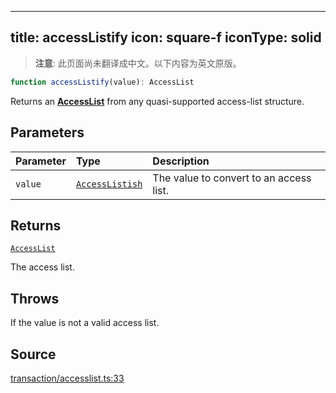 <!-- AUTO-GENERATED-CONTENT:START (ENGLISH-COPY) -->
---
title: accessListify
icon: square-f
iconType: solid
---

> **注意**: 此页面尚未翻译成中文。以下内容为英文原版。

```ts
function accessListify(value): AccessList
```

Returns an [**AccessList**](/cn/sdk/content/type-aliases/AccessList) from any quasi-supported access-list structure.

## Parameters

| Parameter | Type | Description |
| :------ | :------ | :------ |
| `value` | [`AccessListish`](/cn/sdk/content/type-aliases/AccessListish) | The value to convert to an access list. |

## Returns

[`AccessList`](/cn/sdk/content/type-aliases/AccessList)

The access list.

## Throws

If the value is not a valid access list.

## Source

[transaction/accesslist.ts:33](https://github.com/dominant-strategies/quais.js/blob/c1c12d43f9d34c6baad2b0542bd6d0acd6fefcbf/src/transaction/accesslist.ts#L33)
